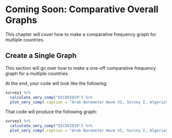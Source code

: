 # Coming Soon: Comparative Overall Graphs

This chapter will cover how to make a comparative frequency graph for multiple countries.

## Create a Single Graph

This section will go over how to make a one-off comparative frequency graph for a multiple countries.

At the end, your code will look like the following:

```r

survey1 %>%
  calculate_smry_comp("Q1COVID19") %>%
  plot_smry_comp(.caption = "Arab Barometer Wave VI, Survey I, Algeria")


```

That code will produce the following graph:


```r


survey1 %>%
  calculate_smry_comp("Q1COVID19") %>%
  plot_smry_comp(.caption = "Arab Barometer Wave VI, Survey I, Algeria")

```

